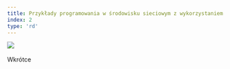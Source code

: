 ---
title: Przykłady programowania w środowisku sieciowym z wykorzystaniem niskopoziomowego API gniazd C++
index: 2
type: 'rd'
---

[![](https://img.shields.io/badge/github-808080?style=for-the-badge&logo=github)](https://github.com/milosz08/sock-net-programming) &nbsp;

Wkrótce
